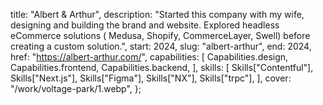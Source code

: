 
  title: "Albert & Arthur",
  description:
    "Started this company with my wife, designing and building the brand and website. Explored headless eCommerce solutions ( Medusa, Shopify, CommerceLayer, Swell) before creating a custom solution.",
  start: 2024,
  slug: "albert-arthur",
  end: 2024,
  href: "https://albert-arthur.com/",
  capabilities: [
    Capabilities.design,
    Capabilities.frontend,
    Capabilities.backend,
  ],
  skills: [
    Skills["Contentful"],
    Skills["Next.js"],
    Skills["Figma"],
    Skills["NX"],
    Skills["trpc"],
  ],
  cover: "/work/voltage-park/1.webp",
};
